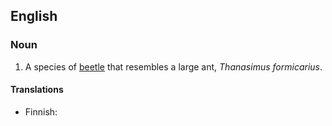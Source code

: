 {{wikipedia|Thanasimus formicarius}}
==English==

===Noun===
{{en-noun|sg=[[ant]] [[beetle]]}}

# A species of [[beetle]] that resembles a large ant, ''Thanasimus formicarius''.

====Translations====
{{top}}
*Finnish: {{t-|fi|muurahaiskuoriainen}}
{{bottom}}
